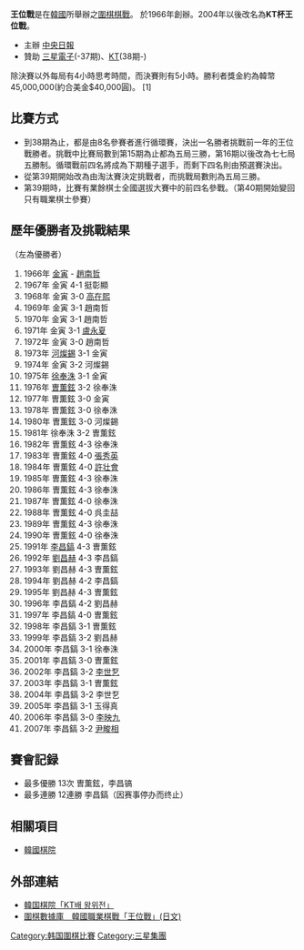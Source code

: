 {{韓國|
title=王位戦|
alphabet-type=[[英文|英文]]寫法|
alphabet=Wangwi|
hangeul=왕위|
hanja=王位戦|
katakana=|
}}
'''王位戰'''是在[[大韓民國|韓國]]所舉辦之[[圍棋|圍棋]][[棋戰_(圍棋)|棋戰]]。
於1966年創辦。2004年以後改名為'''KT杯王位戰'''。
*主辦 [[中央日報|中央日報]]
*贊助 [[三星電子|三星電子]](-37期)、[[KT_(通信企業)|KT]](38期-)
除決賽以外每局有4小時思考時間，而決賽則有5小時。勝利者獎金約為韓幣45,000,000(約合美金$40,000圓)。 [1]


==比賽方式==
*到38期為止，都是由8名參賽者進行循環賽，決出一名勝者挑戰前一年的王位戰勝者。挑戰中比賽局數到第15期為止都為五局三勝，第16期以後改為七七局五勝制。循環戰前四名將成為下期種子選手，而剩下四名則由預選賽決出。
*從第39期開始改為由淘汰賽決定挑戰者，而挑戰局數則為五局三勝。
*第39期時，比賽有業餘棋士全國選拔大賽中的前四名參戰。（第40期開始變回只有職業棋士參賽）

==歷年優勝者及挑戰結果==
（左為優勝者）
# 1966年 [[金寅|金寅]] - [[趙南哲|趙南哲]]
# 1967年 金寅 4-1 挺彰顯
# 1968年 金寅 3-0 [[高在熙|高在熙]]
# 1969年 金寅 3-1 趙南哲
# 1970年 金寅 3-1 趙南哲
# 1971年 金寅 3-1 [[盧永夏|盧永夏]]
# 1972年 金寅 3-0 趙南哲
# 1973年 [[河燦錫|河燦錫]] 3-1 金寅
# 1974年 金寅 3-2 河燦錫
# 1975年 [[徐奉洙|徐奉洙]] 3-1 金寅
# 1976年 [[曺薫鉉|曺薫鉉]] 3-2 徐奉洙
# 1977年 曺薫鉉 3-0 金寅
# 1978年 曺薫鉉 3-0 徐奉洙
# 1980年 曺薫鉉 3-0 河燦錫
# 1981年 徐奉洙 3-2 曺薫鉉
# 1982年 曺薫鉉 4-3 徐奉洙
# 1983年 曺薫鉉 4-0 [[張秀英|張秀英]]
# 1984年 曺薫鉉 4-0 [[許壮會|許壮會]]
# 1985年 曺薫鉉 4-3 徐奉洙
# 1986年 曺薫鉉 4-3 徐奉洙
# 1987年 曺薫鉉 4-0 徐奉洙
# 1988年 曺薫鉉 4-0 呉圭喆
# 1989年 曺薫鉉 4-3 徐奉洙
# 1990年 曺薫鉉 4-0 徐奉洙
# 1991年 [[李昌鎬|李昌鎬]] 4-3 曺薫鉉 
# 1992年 [[劉昌赫|劉昌赫]] 4-3 李昌鎬
# 1993年 劉昌赫 4-3 曺薫鉉
# 1994年 劉昌赫 4-2 李昌鎬 
# 1995年 劉昌赫 4-3 曺薫鉉
# 1996年 李昌鎬 4-2 劉昌赫 
# 1997年 李昌鎬 4-0 曺薫鉉 
# 1998年 李昌鎬 3-1 曺薫鉉
# 1999年 李昌鎬 3-2 劉昌赫  
# 2000年 李昌鎬 3-1 徐奉洙
# 2001年 李昌鎬 3-0 曺薫鉉
# 2002年 李昌鎬 3-2 [[李世乭|李世乭]]
# 2003年 李昌鎬 3-1 曺薫鉉 
# 2004年 李昌鎬 3-2 李世乭
# 2005年 李昌鎬 3-1 玉得真
# 2006年 李昌鎬 3-0 [[李映九|李映九]]
# 2007年 李昌鎬 3-2 [[尹畯相|尹畯相]]

==賽會記録==
*最多優勝 13次 曺薫鉉，李昌镐
*最多連勝 12連勝 李昌鎬（因赛事停办而终止）

==相關項目==
*[[韓國棋院|韓國棋院]]

==外部連結==
*[https://web.archive.org/web/20070807233712/http://www.baduk.or.kr/information/kr_game_info_02.asp 韓国棋院「KT배 왕위전」]
*[https://web.archive.org/web/20070710204035/http://igo.web.infoseek.co.jp/cgi-bin/title/korea/wangwi.htm 圍棋數據庫　韓國職業棋戰「王位戰」(日文)]

{{韓國圍棋比賽}}

[[Category:韩国圍棋比賽|Category:韩国圍棋比賽]]
[[Category:三星集團|Category:三星集團]]